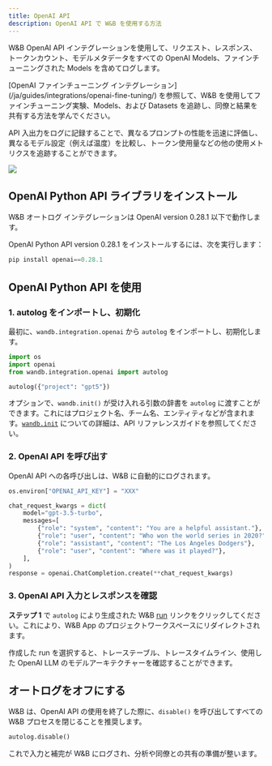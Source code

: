 ```yaml
---
title: OpenAI API
description: OpenAI API で W&B を使用する方法
---
```


<Card title="Try in Colab" href="https://github.com/wandb/examples/blob/master/colabs/openai/OpenAI_API_Autologger_Quickstart.ipynb" icon="python"/>

W&B OpenAI API インテグレーションを使用して、リクエスト、レスポンス、トークンカウント、モデルメタデータをすべての OpenAI Models、ファインチューニングされた Models を含めてログします。

<Note>
[OpenAI ファインチューニング インテグレーション](/ja/guides/integrations/openai-fine-tuning/) を参照して、W&B を使用してファインチューニング実験、Models、および Datasets を追跡し、同僚と結果を共有する方法を学んでください。
</Note>

API 入出力をログに記録することで、異なるプロンプトの性能を迅速に評価し、異なるモデル設定（例えば温度）を比較し、トークン使用量などの他の使用メトリクスを追跡することができます。

<Frame>
    <img src="/images/integrations/open_ai_autolog.png"  />
</Frame>

## OpenAI Python API ライブラリをインストール

W&B オートログ インテグレーションは OpenAI version 0.28.1 以下で動作します。

OpenAI Python API version 0.28.1 をインストールするには、次を実行します：
```python
pip install openai==0.28.1
```

## OpenAI Python API を使用

### 1. autolog をインポートし、初期化
最初に、`wandb.integration.openai` から `autolog` をインポートし、初期化します。

```python
import os
import openai
from wandb.integration.openai import autolog

autolog({"project": "gpt5"})
```

オプションで、`wandb.init()` が受け入れる引数の辞書を `autolog` に渡すことができます。これにはプロジェクト名、チーム名、エンティティなどが含まれます。[`wandb.init`](/ja/models/ref/python/init) についての詳細は、API リファレンスガイドを参照してください。

### 2. OpenAI API を呼び出す
OpenAI API への各呼び出しは、W&B に自動的にログされます。

```python
os.environ["OPENAI_API_KEY"] = "XXX"

chat_request_kwargs = dict(
    model="gpt-3.5-turbo",
    messages=[
        {"role": "system", "content": "You are a helpful assistant."},
        {"role": "user", "content": "Who won the world series in 2020?"},
        {"role": "assistant", "content": "The Los Angeles Dodgers"},
        {"role": "user", "content": "Where was it played?"},
    ],
)
response = openai.ChatCompletion.create(**chat_request_kwargs)
```

### 3. OpenAI API 入力とレスポンスを確認

**ステップ 1** で `autolog` により生成された W&B [run](/ja/models/runs/) リンクをクリックしてください。これにより、W&B App のプロジェクトワークスペースにリダイレクトされます。

作成した run を選択すると、トレーステーブル、トレースタイムライン、使用した OpenAI LLM のモデルアーキテクチャーを確認することができます。

## オートログをオフにする
W&B は、OpenAI API の使用を終了した際に、`disable()` を呼び出してすべての W&B プロセスを閉じることを推奨します。

```python
autolog.disable()
```

これで入力と補完が W&B にログされ、分析や同僚との共有の準備が整います。